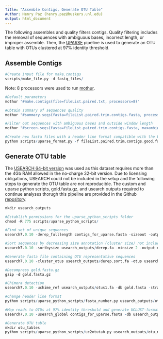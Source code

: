 ```yaml
---
Title: "Assemble Contigs, Generate OTU Table"
Author: Henry Paz (henry.paz@huskers.unl.edu)
output: html_document
---
```


The following assembles and quality filters contigs. Quality filtering includes the removal of sequences with ambiguous bases, incorrect length, or improper assemble. Then, the [UPARSE](http://www.drive5.com/uparse/) pipeline is used to generate an OTU table with OTUs clustered at 97% identity threshold.

## Assemble Contigs

```r
#Create input file for make.contigs 
scripts/make_file.py -d fastq_files/
```

Note: 8 processors were used to run [mothur](https://www.mothur.org/wiki/Main_Page).
```r
#Default parameters
mothur "#make.contigs(file=fileList.paired.txt, processors=8)"

#Obtain summary of sequences quality
mothur "#summary.seqs(fasta=fileList.paired.trim.contigs.fasta, processors=8)"

#Filter out sequences with ambiguous bases and outside window length 
mothur "#screen.seqs(fasta=fileList.paired.trim.contigs.fasta, maxambig=0, minlength=245, maxlength=275, processors=8)"

#Create new fasta files with a header line format compatible with the UPARSE pipeline
python scripts/uparse_format.py -f fileList.paired.trim.contigs.good.fasta -g fileList.paired.contigs.groups
```

## Generate OTU table

The [USEARCH 64-bit version](http://drive5.com/usearch/buy64bit.html) was used as this dataset requires more than the 4Gb RAM allowed in the no-charge 32-bit version. Due to licensing obligations, USEARCH could not be included in the setup and the following steps to generate the OTU table are not reproducible. The custom and uparse python scripts, gold.fasta.gz, and usearch outputs required to continue analyses thorugh this pipeline are provided in the Github [repository](https://github.com/enriquepaz/RumenMicrobiome_Beef).   

```r
mkdir usearch_outputs

#Establish permissions for the uparse_python_scripts folder
chmod -R 775 scripts/uparse_python_scripts/

#Find set of unique sequences
usearch7.0.10 -derep_fulllength contigs_for_uparse.fasta -sizeout -output usearch_outputs/derep.fa

#Sort sequences by decreasing size annotation (cluster size) not including singletons
usearch7.0.10 -sortbysize usearch_outputs/derep.fa -minsize 2 -output usearch_outputs/derep.sort.fa

#Generate fasta file containing OTU representative sequences
usearch7.0.10 -cluster_otus usearch_outputs/derep.sort.fa -otus usearch_outputs/otus1.fa

#Decompress gold.fasta.gz
gzip -d gold.fasta.gz

#Chimera detection
usearch7.0.10 -uchime_ref usearch_outputs/otus1.fa -db gold.fasta -strand plus -nonchimeras usearch_outputs/otus1.nonchimera.fa

#Change header line format
python scripts/uparse_python_scripts/fasta_number.py usearch_outputs/otus1.nonchimera.fa > usearch_outputs/otus2.fa

#Map reads to OTUs at 97% identity threshold and generate UCLUST-format tabbed text
usearch7.0.10 -usearch_global contigs_for_uparse.fasta -db usearch_outputs/otus2.fa -strand plus -id 0.97 -uc usearch_outputs/otu_map.uc

#Generate OTU table
mkdir otu_tables
python scripts/uparse_python_scripts/uc2otutab.py usearch_outputs/otu_map.uc > otu_tables/otu_table.txt
```